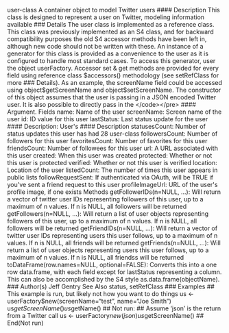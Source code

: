 user-class A container object to model Twitter users
#### Description
This class is designed to represent a user on Twitter, modeling information available
### Details
The user class is implemented as a reference class. This class was previously implemented as
an S4 class, and for backward compatibility purposes the old S4 accessor methods have been left
in, although new code should not be written with these. An instance of a generator for this class
is provided as a convenience to the user as it is configured to handle most standard cases. To
access this generator, user the object userFactory. Accessor set & get methods are provided
for every field using reference class $accessors() methodology (see setRefClass for more ### Details).
As an example, the screenName field could be accessed using object$getScreenName and
object$setScreenName.
The constructor of this object assumes that the user is passing in a JSON encoded Twitter user. It is
also possible to directly pass in the </code></pre> #### Argument.
Fields
name: Name of the user
screenName: Screen name of the user
id: ID value for this user
lastStatus: Last status update for the user
#### Description: User's #### Description
statusesCount: Number of status updates this user has had
28 user-class
followersCount: Number of followers for this user
favoritesCount: Number of favorites for this user
friendsCount: Number of followees for this user
url: A URL associated with this user
created: When this user was created
protected: Whether or not this user is protected
verified: Whether or not this user is verified
location: Location of the user
listedCount: The number of times this user appears in public lists
followRequestSent: If authenticated via OAuth, will be TRUE if you've sent a friend request to
this user
profileImageUrl: URL of the user's profile image, if one exists
Methods
getFollowerIDs(n=NULL, ...): Will return a vector of twitter user IDs representing followers
of this user, up to a maximum of n values. If n is NULL, all followers will be returned
getFollowers(n=NULL, ...): Will return a list of user objects representing followers of this
user, up to a maximum of n values. If n is NULL, all followers will be returned
getFriendIDs(n=NULL, ...): Will return a vector of twitter user IDs representing users this user
follows, up to a maximum of n values. If n is NULL, all friends will be returned
getFriends(n=NULL, ...): Will return a list of user objects representing users this user follows,
up to a maximum of n values. If n is NULL, all friendss will be returned
toDataFrame(row.names=NULL, optional=FALSE): Converts this into a one row data.frame,
with each field except for lastStatus representing a column. This can also be accomplished
by the S4 style as.data.frame(objectName).
### Author(s)
Jeff Gentry
See Also
status, setRefClass
### Examples
## This example is run, but likely not how you want to do things
us <- userFactory$new(screenName="test", name="Joe Smith")
us$getScreenName()
us$getName()
## Not run:
## Assume 'json' is the return from a Twitter call
us <- userFactory$new(json)
us$getScreenName()
## End(Not run)
